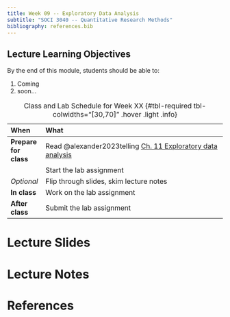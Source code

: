```yaml
---
title: Week 09 -- Exploratory Data Analysis
subtitle: "SOCI 3040 -- Quantitative Research Methods"
bibliography: references.bib
---
```


::: {.callout-tip}
## Lecture Learning Objectives

By the end of this module, students should be able to:

1. Coming
2. soon...
:::


::: {.scrollable-table}
| When                  | What                                                                                                                 |
|:----------------------|:-----------------------------------------------------------------------------------------------------------------|
| **Prepare for class** | Read @alexander2023telling [Ch. 11 Exploratory data analysis](https://tellingstorieswithdata.com/11-eda.html) |
|                       | Start the lab assignment          | [Lecture 9 Lab](../labs/lab-week-09/index.qmd)                                      |
| *Optional*                      | Flip through slides, skim lecture notes         | [Lecture 9 Slides](../slides/slides-week-09.qmd)                                    |
| **In class**    | Work on the lab assignment        |                                                                                    |
| **After class** | Submit the lab assignment         |                                                                                    |

: Class and Lab Schedule for Week XX {#tbl-required tbl-colwidths="[30,70]" .hover .light .info}
:::

# Lecture Slides

# Lecture Notes

# References